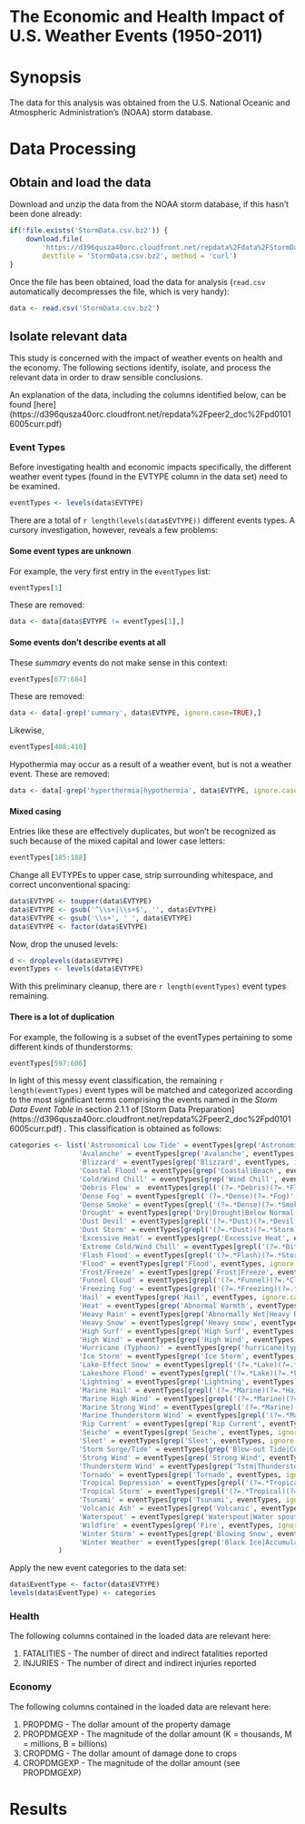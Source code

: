The Economic and Health Impact of U.S. Weather Events (1950-2011)
=================================================================

# Synopsis

The data for this analysis was obtained from the U.S. National Oceanic and
Atmospheric Administration's (NOAA) storm database.

# Data Processing

## Obtain and load the data

Download and unzip the data from the NOAA storm database, if this hasn't been
done already:

```r
if(!file.exists('StormData.csv.bz2')) {
    download.file(
        'https://d396qusza40orc.cloudfront.net/repdata%2Fdata%2FStormData.csv.bz2',
        destfile = 'StormData.csv.bz2', method = 'curl')
}
```

Once the file has been obtained, load the data for analysis (`read.csv` 
automatically decompresses the file, which is very handy):

```r
data <- read.csv('StormData.csv.bz2')
```

## Isolate relevant data

This study is concerned with the impact of weather events on health and the
economy. The following sections identify, isolate, and process the relevant data
in order to draw sensible conclusions.

An explanation of the data, including the columns identified below, can be found
[here]
(https://d396qusza40orc.cloudfront.net/repdata%2Fpeer2_doc%2Fpd01016005curr.pdf)

### Event Types

Before investigating health and economic impacts specifically, the different
weather event types (found in the EVTYPE column in the data set) need to be
examined.

```r
eventTypes <- levels(data$EVTYPE)
```

There are a total of `r length(levels(data$EVTYPE))` different events types. A
cursory investigation, however, reveals a few problems:

#### Some event types are unknown

For example, the very first entry in the `eventTypes` list:

```r
eventTypes[1]
```

These are removed:

```r
data <- data[data$EVTYPE != eventTypes[1],]
```

#### Some events don't describe events at all

These *summary* events do not make sense in this context:

```r
eventTypes[677:684]
```

These are removed:

```r
data <- data[-grep('summary', data$EVTYPE, ignore.case=TRUE),]
```

Likewise,

```r
eventTypes[408:410]
```

Hypothermia may occur as a result of a weather event, but is not a weather
event. These are removed:

```r
data <- data[-grep('hyperthermia|hypothermia', data$EVTYPE, ignore.case=TRUE),]
```

#### Mixed casing

Entries like these are effectively duplicates, but won't be recognized as such
because of the mixed capital and lower case letters:

```r
eventTypes[185:188]
```

Change all EVTYPEs to upper case, strip surrounding whitespace, and correct
unconventional spacing:

```r
data$EVTYPE <- toupper(data$EVTYPE)
data$EVTYPE <- gsub('^\\s+|\\s+$', '', data$EVTYPE)
data$EVTYPE <- gsub('\\s+', ' ', data$EVTYPE)
data$EVTYPE <- factor(data$EVTYPE)
```

Now, drop the unused levels:

```r
d <- droplevels(data$EVTYPE)
eventTypes <- levels(data$EVTYPE)
```

With this preliminary cleanup, there are `r length(eventTypes)` event types
remaining.

#### There is a lot of duplication

For example, the following is a subset of the eventTypes pertaining to some
different kinds of thunderstorms:

```r
eventTypes[597:606]
```

In light of this messy event classification, the remaining
`r length(eventTypes)` event types will be matched and categorized according to
the most significant terms comprising the events named in the *Storm Data Event
Table* in section 2.1.1 of [Storm Data Preparation]
(https://d396qusza40orc.cloudfront.net/repdata%2Fpeer2_doc%2Fpd01016005curr.pdf)
. This classification is obtained as follows:

```r
categories <- list('Astronomical Low Tide' = eventTypes[grep('Astronomical', eventTypes, ignore.case=TRUE)],
                 'Avalanche' = eventTypes[grep('Avalanche', eventTypes, ignore.case=TRUE)],
                 'Blizzard' = eventTypes[grep('Blizzard', eventTypes, ignore.case=TRUE)],
                 'Coastal Flood' = eventTypes[grep('Coastal|Beach', eventTypes, ignore.case=TRUE)],
                 'Cold/Wind Chill' = eventTypes[grep('Wind Chill', eventTypes, ignore.case=TRUE)],
                 'Debris Flow' =  eventTypes[grepl('(?=.*Debris)(?=.*Flow)', eventTypes, perl=TRUE, ignore.case=TRUE)],
                 'Dense Fog' = eventTypes[grepl('(?=.*Dense)(?=.*Fog)', eventTypes, perl=TRUE, ignore.case=TRUE)],
                 'Dense Smoke' = eventTypes[grepl('(?=.*Dense)(?=.*Smoke)', eventTypes, perl=TRUE, ignore.case=TRUE)],
                 'Drought' = eventTypes[grep('Dry|Drought|Below Normal Precipitation', eventTypes, ignore.case=TRUE)],
                 'Dust Devil' = eventTypes[grepl('(?=.*Dust)(?=.*Devil)', eventTypes, perl=TRUE, ignore.case=TRUE)],
                 'Dust Storm' = eventTypes[grepl('(?=.*Dust)(?=.*Storm)', eventTypes, perl=TRUE, ignore.case=TRUE)],
                 'Excessive Heat' = eventTypes[grep('Excessive Heat', eventTypes, ignore.case=TRUE)],
                 'Extreme Cold/Wind Chill' = eventTypes[grepl('(?=.*Bitter)(?=.*Wind)|(?=.*Extreme)(?=.*Wind)', eventTypes, perl=TRUE, ignore.case=TRUE)],
                 'Flash Flood' = eventTypes[grepl('(?=.*Flash)(?=.*Storm)', eventTypes, perl=TRUE, ignore.case=TRUE)],
                 'Flood' = eventTypes[grep('Flood', eventTypes, ignore.case=TRUE)],
                 'Frost/Freeze' = eventTypes[grep('Frost|Freeze', eventTypes, ignore.case=TRUE)],
                 'Funnel Cloud' = eventTypes[grepl('(?=.*Funnel)(?=.*Cloud)', eventTypes, perl=TRUE, ignore.case=TRUE)],
                 'Freezing Fog' = eventTypes[grepl('(?=.*Freezing)(?=.*Fog)', eventTypes, perl=TRUE, ignore.case=TRUE)], 
                 'Hail' = eventTypes[grep('Hail', eventTypes, ignore.case=TRUE)], 
                 'Heat' = eventTypes[grep('Abnormal Warmth', eventTypes, ignore.case=TRUE)], 
                 'Heavy Rain' = eventTypes[grep('Abnormally Wet|Heavy Rain', eventTypes, ignore.case=TRUE)],
                 'Heavy Snow' = eventTypes[grep('Heavy snow', eventTypes, ignore.case=TRUE)], 
                 'High Surf' = eventTypes[grep('High Surf', eventTypes, ignore.case=TRUE)], 
                 'High Wind' = eventTypes[grep('High Wind', eventTypes, ignore.case=TRUE)],  
                 'Hurricane (Typhoon)' = eventTypes[grep('hurricane|typhoon', eventTypes, ignore.case=TRUE)],   
                 'Ice Storm' = eventTypes[grep('Ice Storm', eventTypes, ignore.case=TRUE)],   
                 'Lake-Effect Snow' = eventTypes[grepl('(?=.*Lake)(?=.*Snow)', eventTypes, perl=TRUE, ignore.case=TRUE)],
                 'Lakeshore Flood' = eventTypes[grepl('(?=.*Lake)(?=.*Flood)', eventTypes, perl=TRUE, ignore.case=TRUE)],
                 'Lightning' = eventTypes[grep('Lightning', eventTypes, ignore.case=TRUE)],   
                 'Marine Hail' = eventTypes[grepl('(?=.*Marine)(?=.*Hail)', eventTypes, perl=TRUE, ignore.case=TRUE)],
                 'Marine High Wind' = eventTypes[grepl('(?=.*Marine)(?=.*High)(?=.*Wind)', eventTypes, perl=TRUE, ignore.case=TRUE)],
                 'Marine Strong Wind' = eventTypes[grepl('(?=.*Marine)(?=.*Strong)(?=.*Wind)', eventTypes, perl=TRUE, ignore.case=TRUE)],
                 'Marine Thunderstorm Wind' = eventTypes[grepl('(?=.*Marine)(?=.*Thunderstorm)(?=.*Wind)', eventTypes, perl=TRUE, ignore.case=TRUE)],
                 'Rip Current' = eventTypes[grep('Rip Current', eventTypes, ignore.case=TRUE)], 
                 'Seiche' = eventTypes[grep('Seiche', eventTypes, ignore.case=TRUE)],  
                 'Sleet' = eventTypes[grep('Sleet', eventTypes, ignore.case=TRUE)],  
                 'Storm Surge/Tide' = eventTypes[grep('Blow-out Tide|Coastalstorm|Coastal Storm', eventTypes, ignore.case=TRUE)],
                 'Strong Wind' = eventTypes[grep('Strong Wind', eventTypes, ignore.case=TRUE)],  
                 'Thunderstorm Wind' = eventTypes[grep('Tstm|Thunderstorm wind', eventTypes, ignore.case=TRUE)],  
                 'Tornado' = eventTypes[grep('Tornado', eventTypes, ignore.case=TRUE)],  
                 'Tropical Depression' = eventTypes[grepl('(?=.*Tropical)(?=.*Depression)', eventTypes, perl=TRUE, ignore.case=TRUE)],
                 'Tropical Storm' = eventTypes[grepl('(?=.*Tropical)(?=.*Storm)', eventTypes, perl=TRUE, ignore.case=TRUE)],
                 'Tsunami' = eventTypes[grep('Tsunami', eventTypes, ignore.case=TRUE)],  
                 'Volcanic Ash' = eventTypes[grep('Volcanic', eventTypes, ignore.case=TRUE)],  
                 'Waterspout' = eventTypes[grep('Waterspout|Water spout', eventTypes, ignore.case=TRUE)],  
                 'Wildfire' = eventTypes[grep('Fire', eventTypes, ignore.case=TRUE)],  
                 'Winter Storm' = eventTypes[grep('Blowing Snow', eventTypes, ignore.case=TRUE)],   
                 'Winter Weather' = eventTypes[grep('Black Ice|Accumulated Snow', eventTypes, ignore.case=TRUE)]
            )
```


Apply the new event categories to the data set:

```r
data$EventType <- factor(data$EVTYPE)
levels(data$EventType) <- categories
```



### Health

The following columns contained in the loaded data are relevant here:

1. FATALITIES - The number of direct and indirect fatalities reported
2. INJURIES - The number of direct and indirect injuries reported


### Economy

The following columns contained in the loaded data are relevant here:

1. PROPDMG - The dollar amount of the property damage
2. PROPDMGEXP - The magnitude of the dollar amount (K = thousands,
M = millions, B = billions)
3. CROPDMG - The dollar amount of damage done to crops
4. CROPDMGEXP - The magnitude of the dollar amount (see PROPDMGEXP) 


# Results



